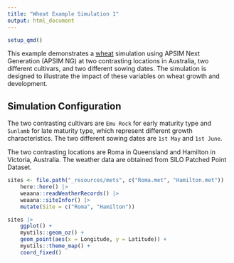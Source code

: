 ```yaml
---
title: "Wheat Example Simulation 1"
output: html_document
---
```



```r
setup_qmd()
```


This example demonstrates a [wheat](../Wheat) simulation using APSIM Next Generation (APSIM NG) at two contrasting locations in Australia, two different cultivars, and two different sowing dates. The simulation is designed to illustrate the impact of these variables on wheat growth and development.

## Simulation Configuration

The two contrasting cultivars are `Emu Rock` for early maturity type and `Sunlamb` for late maturity type, which represent different growth characteristics. The two different sowing dates are `1st May` and `1st June`.

The two contrasting locations are Roma in Queensland and Hamilton in Victoria, Australia. The weather data are obtained from SILO Patched Point Dataset.


```r
sites <- file.path("_resources/mets", c("Roma.met", "Hamilton.met"))  |> 
    here::here() |> 
    weaana::readWeatherRecords() |> 
    weaana::siteInfor() |> 
    mutate(Site = c("Roma", "Hamilton"))

sites |> 
    ggplot() +
    myutils::geom_oz() +
    geom_point(aes(x = Longitude, y = Latitude)) +
    myutils::theme_map() +
    coord_fixed()

```